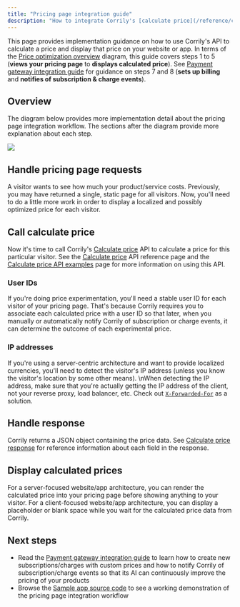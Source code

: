 ```yaml
---
title: "Pricing page integration guide"
description: "How to integrate Corrily's [calculate price](/reference/calculate-price) API into your website/app."
---
```


This page provides implementation guidance on how to use Corrily's API to calculate a price and display that price on your website or app. In terms of the [Price optimization overview](./price-optimization-overview) diagram, this guide covers steps 1 to 5 (**views your pricing page** to **displays calculated price**). See [Payment gateway integration guide](../payment-gateways/integration-guide) for guidance on steps 7 and 8 (**sets up billing** and **notifies of subscription & charge events**).

## Overview

The diagram below provides more implementation detail about the pricing page integration workflow. The sections after the diagram provide more explanation about each step.

<!--
Diagram generated with https://sequencediagram.org
Source text:
actor Visitor
participant Website/App
participant Corrily

Visitor->Website/App:Requests to view your pricing page
Website/App->Website/App:Creates a user ID for the visitor
Website/App->Website/App:Associates the visitor's IP address to their user ID
Website/App->Corrily:Calls the calculate price API
Corrily->Corrily:Calculates a price
Corrily->Website/App:Returns the calculated price
Website/App->Visitor:Render & display the pricing page with calculated price(s)
-->

<img src="../img/pricing-page-integration.png" />

## Handle pricing page requests

A visitor wants to see how much your product/service costs. Previously, you may have returned a single, static page for all visitors. Now, you'll need to do a little more work in order to display a localized and possibly optimized price for each visitor.

## Call calculate price

Now it's time to call Corrily's [Calculate price](../api-reference/calculate-price) API to calculate a price for this particular visitor. See the [Calculate price](../api-reference/calculate-price) API reference page and the [Calculate price API examples](./calculate-price-api-examples) page for more information on using this API.

<Warning>

<h3>User IDs</h3>

If you're doing price experimentation, you'll need a stable user ID for each visitor of your pricing page. That's because Corrily requires you to associate each calculated price with a user ID so that later, when you manually or automatically notify Corrily of subscription or charge events, it can determine the outcome of each experimental price.

</Warning>

<Warning>
  
<h3>IP addresses</h3>

If you're using a server-centric architecture and want to provide localized currencies, you'll need to detect the visitor's IP address (unless you know the visitor's location by some other means). \nWhen detecting the IP address, make sure that you're actually getting the IP address of the client, not your reverse proxy, load balancer, etc. Check out [`X-Forwarded-For`](https://developer.mozilla.org/en-US/docs/Web/HTTP/Headers/X-Forwarded-For) as a solution.

</Warning>

## Handle response

Corrily returns a JSON object containing the price data. See [Calculate price response](../api-reference/calculate-price#response) for reference information about each field in the response.

## Display calculated prices

For a server-focused website/app architecture, you can render the calculated price into your pricing page before showing anything to your visitor. For a client-focused website/app architecture, you can display a placeholder or blank space while you wait for the calculated price data from Corrily.

## Next steps

- Read the [Payment gateway integration guide](../payment-gateways/integration-guide) to learn how to create new subscriptions/charges with custom prices and how to notify Corrily of subscription/charge events so that its AI can continuously improve the pricing of your products
- Browse the [Sample app source code](https://glitch.com/edit/#!/corrily?path=README.md%3A1%3A0) to see a working demonstration of the pricing page integration workflow
